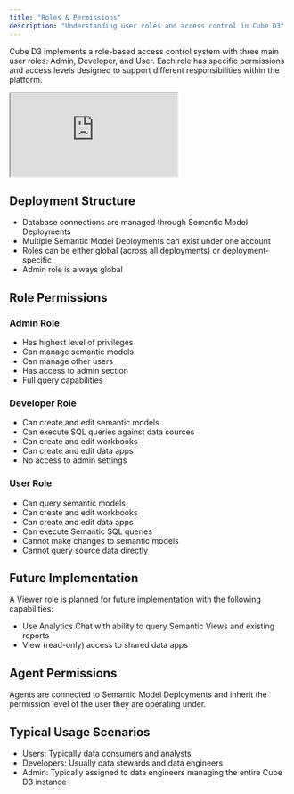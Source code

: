 ```yaml
---
title: "Roles & Permissions"
description: "Understanding user roles and access control in Cube D3"
---
```


Cube D3 implements a role-based access control system with three main user roles: Admin, Developer, and User. Each role has specific permissions and access levels designed to support different responsibilities within the platform.

<iframe src="https://www.loom.com/embed/ef12c793e31046e3bc6f413892a02049?sid=196c6953-ef6f-4811-96ca-9df5cfc843e6"></iframe>

## Deployment Structure

- Database connections are managed through Semantic Model Deployments
- Multiple Semantic Model Deployments can exist under one account
- Roles can be either global (across all deployments) or deployment-specific
- Admin role is always global

## Role Permissions

### Admin Role

- Has highest level of privileges
- Can manage semantic models
- Can manage other users
- Has access to admin section
- Full query capabilities

### Developer Role

- Can create and edit semantic models
- Can execute SQL queries against data sources
- Can create and edit workbooks
- Can create and edit data apps
- No access to admin settings

### User Role

- Can query semantic models
- Can create and edit workbooks
- Can create and edit data apps
- Can execute Semantic SQL queries
- Cannot make changes to semantic models
- Cannot query source data directly

## Future Implementation

A Viewer role is planned for future implementation with the following capabilities:

- Use Analytics Chat with ability to query Semantic Views and existing reports
- View (read-only) access to shared data apps

## Agent Permissions

Agents are connected to Semantic Model Deployments and inherit the permission level of the user they are operating under.

## Typical Usage Scenarios

- Users: Typically data consumers and analysts
- Developers: Usually data stewards and data engineers
- Admin: Typically assigned to data engineers managing the entire Cube D3 instance